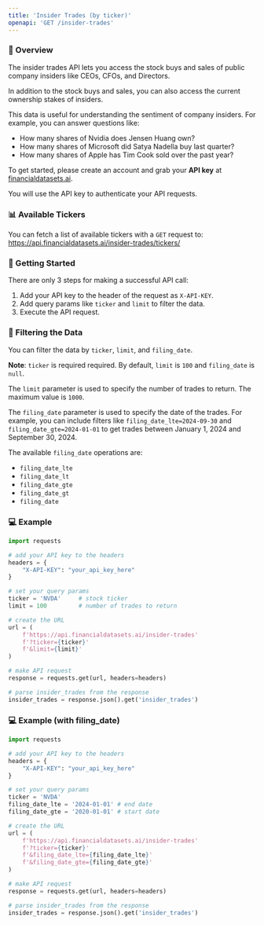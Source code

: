 ```yaml
---
title: 'Insider Trades (by ticker)'
openapi: 'GET /insider-trades'
---
```


### 👋  Overview
The insider trades API lets you access the stock buys and sales of public company insiders like CEOs, CFOs, and Directors.

In addition to the stock buys and sales, you can also access the current ownership stakes of insiders.

This data is useful for understanding the sentiment of company insiders. For example, you can answer questions like:
- How many shares of Nvidia does Jensen Huang own?
- How many shares of Microsoft did Satya Nadella buy last quarter?
- How many shares of Apple has Tim Cook sold over the past year?

To get started, please create an account and grab your <b>API key</b> at [financialdatasets.ai](https://financialdatasets.ai).

You will use the API key to authenticate your API requests.

### 📊 Available Tickers
You can fetch a list of available tickers with a `GET` request to:
https://api.financialdatasets.ai/insider-trades/tickers/

###  🚀  Getting Started
There are only 3 steps for making a successful API call:
1. Add your API key to the header of the request as `X-API-KEY`.
2. Add query params like `ticker` and `limit` to filter the data.
3. Execute the API request.

### 🔎  Filtering the Data
You can filter the data by `ticker`, `limit`, and `filing_date`.

**Note**: `ticker` is required required.  By default, `limit` is `100` and `filing_date` is `null`.

The `limit` parameter is used to specify the number of trades to return.  The maximum value is `1000`.

The `filing_date` parameter is used to specify the date of the trades.  For example, you can include filters like `filing_date_lte=2024-09-30` and `filing_date_gte=2024-01-01` to get trades between January 1, 2024 and September 30, 2024.

The available `filing_date` operations are:
- `filing_date_lte` 
- `filing_date_lt`
- `filing_date_gte`
- `filing_date_gt`
- `filing_date`

### 💻  Example

```python Insider Trades
import requests

# add your API key to the headers
headers = {
    "X-API-KEY": "your_api_key_here"
}

# set your query params
ticker = 'NVDA'     # stock ticker
limit = 100         # number of trades to return

# create the URL
url = (
    f'https://api.financialdatasets.ai/insider-trades'
    f'?ticker={ticker}'
    f'&limit={limit}'
)

# make API request
response = requests.get(url, headers=headers)

# parse insider_trades from the response
insider_trades = response.json().get('insider_trades')
```

### 💻  Example (with filing_date)

```python Insider Trades
import requests

# add your API key to the headers
headers = {
    "X-API-KEY": "your_api_key_here"
}

# set your query params
ticker = 'NVDA'     
filing_date_lte = '2024-01-01' # end date
filing_date_gte = '2020-01-01' # start date

# create the URL
url = (
    f'https://api.financialdatasets.ai/insider-trades'
    f'?ticker={ticker}'
    f'&filing_date_lte={filing_date_lte}'
    f'&filing_date_gte={filing_date_gte}'
)

# make API request
response = requests.get(url, headers=headers)

# parse insider_trades from the response
insider_trades = response.json().get('insider_trades')
```
